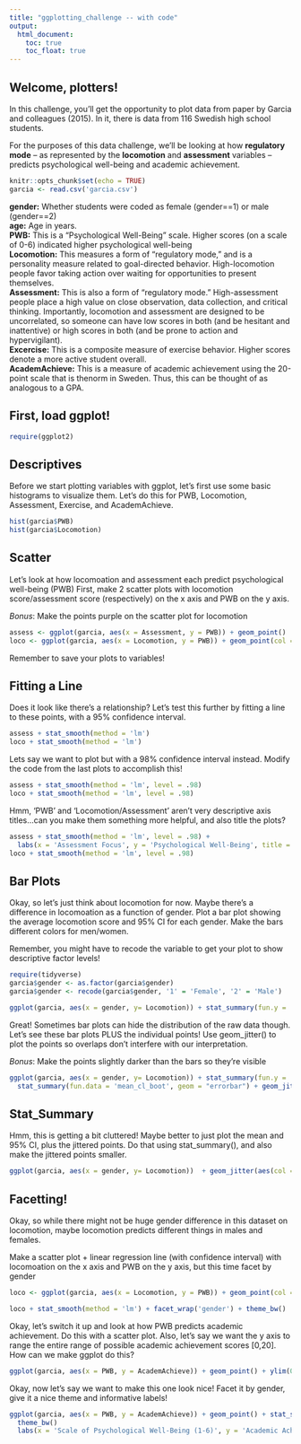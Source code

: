 ```yaml
---
title: "ggplotting_challenge -- with code"
output:
  html_document:
    toc: true
    toc_float: true
---
```


## Welcome, plotters!

In this challenge, you'll get the opportunity to plot data from paper by Garcia and colleagues (2015). In it, there is data from 116 Swedish high school students.

For the purposes of this data challenge, we'll be looking at how **regulatory mode** -- as represented by the **locomotion** and **assessment** variables -- predicts psychological well-being and academic achievement.

```r
knitr::opts_chunk$set(echo = TRUE)
garcia <- read.csv('garcia.csv')
```
 

**gender:** Whether students were coded as female (gender==1) or male (gender==2)  
**age:** Age in years.  
**PWB:** This is a "Psychological Well-Being" scale. Higher scores (on a scale of 0-6) indicated higher psychological well-being  
**Locomotion:**   This measures a form of "regulatory mode," and is a personality measure related to goal-directed behavior. High-locomotion people favor taking action over waiting for opportunities to present themselves.  
**Assessment:** This is also a form of "regulatory mode." High-assessment people place a high value on close observation, data collection, and critical thinking. Importantly, locomotion and assessment are designed to be uncorrelated, so someone can have low scores in both (and be hesitant and inattentive) or high scores in both (and be prone to action and hypervigilant).  
**Excercise:**    This is a composite measure of exercise behavior. Higher scores denote a more active student overall.  
**AcademAchieve:** This is a measure of academic achievement using the 20-point scale that is thenorm in Sweden. Thus, this can be thought of as analogous to a GPA.




    


## First, load ggplot!
```r
require(ggplot2)
```

## Descriptives

Before we start plotting variables with ggplot, let's first use some basic histograms to visualize them. Let's do this for PWB, Locomotion, Assessment, Exercise, and AcademAchieve.
```r
hist(garcia$PWB)
hist(garcia$Locomotion)
```



## Scatter

Let's look at how locomoation and assessment each predict psychological well-being (PWB)
First, make 2 scatter plots with locomotion score/assessment score (respectively) on the x axis and PWB on the y axis. 


*Bonus*: Make the points purple on the scatter plot for locomotion
```r
assess <- ggplot(garcia, aes(x = Assessment, y = PWB)) + geom_point() 
loco <- ggplot(garcia, aes(x = Locomotion, y = PWB)) + geom_point(col = 'purple') 

```

Remember to save your plots to variables!

## Fitting a Line

Does it look like there's a relationship? Let's test this further by fitting a line to these points, with a 95% confidence interval. 
```r
assess + stat_smooth(method = 'lm')
loco + stat_smooth(method = 'lm')
```

Lets say we want to plot but with a 98% confidence interval instead. Modify the code from the last plots to accomplish this!
```r
assess + stat_smooth(method = 'lm', level = .98)
loco + stat_smooth(method = 'lm', level = .98)
```

Hmm, 'PWB' and 'Locomotion/Assessment' aren't very descriptive axis titles...can you make them something more helpful, and also title the plots?

```r
assess + stat_smooth(method = 'lm', level = .98) + 
  labs(x = 'Assessment Focus', y = 'Psychological Well-Being', title = 'Assessment')
loco + stat_smooth(method = 'lm', level = .98)
```


## Bar Plots

Okay, so let's just think about locomotion for now. Maybe there's a difference in locomoation as a function of gender. Plot a bar plot showing the average locomotion score and 95% CI for each gender. Make the bars different colors for men/women.

Remember, you might have to recode the variable to get your plot to show descriptive factor levels!

```r
require(tidyverse)
garcia$gender <- as.factor(garcia$gender)
garcia$gender <- recode(garcia$gender, '1' = 'Female', '2' = 'Male')

ggplot(garcia, aes(x = gender, y= Locomotion)) + stat_summary(fun.y = 'mean', geom = 'bar', aes(fill = gender)) + stat_summary(fun.data = 'mean_cl_boot', geom = "errorbar")
```

Great! Sometimes bar plots can hide the distribution of the raw data though. Let's see these bar plots PLUS the individual points! Use geom_jitter() to plot the points so overlaps don't interfere with our interpretation.

*Bonus*: Make the points slightly darker than the bars so they're visible
```r
ggplot(garcia, aes(x = gender, y= Locomotion)) + stat_summary(fun.y = 'mean', geom = 'bar', aes(fill = gender), alpha = .4) + 
  stat_summary(fun.data = 'mean_cl_boot', geom = "errorbar") + geom_jitter(aes(col = gender), width = .05) 
```


## Stat_Summary

Hmm, this is getting a bit cluttered! Maybe better to just plot the mean and 95% CI, plus the jittered points. Do that using stat_summary(), and also make the jittered points smaller.

```r
ggplot(garcia, aes(x = gender, y= Locomotion))  + geom_jitter(aes(col = gender), width = .02, size = .5) + stat_summary(fun.data = 'mean_cl_boot', fun.args=list(conf.int=.95))
```


## Facetting! 
Okay, so while there might not be huge gender difference in this dataset on locomotion, maybe locomotion predicts different things in males and females.

Make a scatter plot + linear regression line (with confidence interval) with locomoation on the x axis and PWB on the y axis, but this time facet by gender

```r
loco <- ggplot(garcia, aes(x = Locomotion, y = PWB)) + geom_point(col = 'purple') 

loco + stat_smooth(method = 'lm') + facet_wrap('gender') + theme_bw()

```

Okay, let's switch it up and look at how PWB predicts academic achievement. Do this with a scatter plot.
Also, let's say we want the y axis to range the entire range of possible academic achievement scores [0,20]. How can we make ggplot do this?


```r
ggplot(garcia, aes(x = PWB, y = AcademAchieve)) + geom_point() + ylim(0,20) + stat_smooth(method = 'lm') + facet_wrap('gender')
```

Okay, now let's say we want to make this one look nice! Facet it by gender, give it a nice theme and informative labels!

```r
ggplot(garcia, aes(x = PWB, y = AcademAchieve)) + geom_point() + stat_smooth(method = 'lm') + facet_wrap('gender') + 
  theme_bw()
  labs(x = 'Scale of Psychological Well-Being (1-6)', y = 'Academic Achievement (0-20)', title = 'Academic Achievement as a Factor of PWB/Gender')
```
